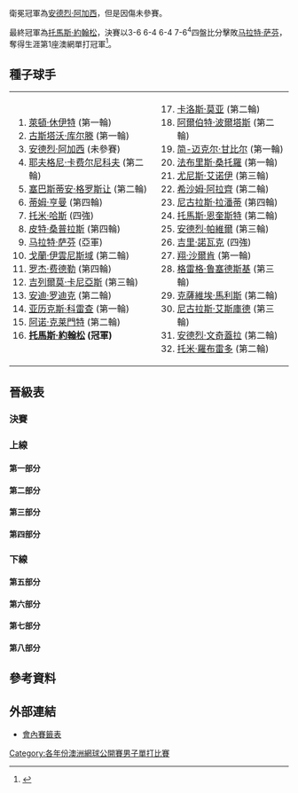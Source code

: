 {{noteTA|G1=Tennis
|1=zh-hans:圈;zh-hant:輪
|2=zh-hans:半区;zh-hant:半部;
|3=zh-hans:半决赛;zh-hk:準決賽;zh-tw:四強;
|4=zh-hans:半準决赛;zh-hk:半準決賽;zh-tw:八強;
}}

{{GrandSlamEvents|2002|澳洲網球公開賽|
 | defchamp  = {{flagicon|USA}} [[安德烈·阿加西|安德烈·阿加西]]
 | champ = {{flagicon|SWE}} [[托馬斯·約翰松|托馬斯·約翰松]]
 | runner = {{flagicon|RUS}} [[马拉特·萨芬|马拉特·萨芬]]
 | score = 3-6, 6-4, 6-4, 7-6<sup>4</sup>
}}

衛冕冠軍為[[安德烈·阿加西|安德烈·阿加西]]，但是因傷未參賽。

最終冠軍為[[托馬斯·約翰松|托馬斯·約翰松]]，決賽以3-6 6-4 6-4 7-6<sup>4</sup>四盤比分擊敗[[马拉特·萨芬|马拉特·萨芬]]，奪得生涯第1座澳網單打冠軍<ref>{{Cite web |url=http://www.nytimes.com/2002/01/28/sports/tennis-a-final-upset-is-served-up-by-johansson.html |title=TENNIS; A Final Upset Is Served Up By Johansson - The New York Times<!-- 机器人生成的标题 --> |accessdate=2010-02-22 |archive-date=2015-05-27 |archive-url=https://web.archive.org/web/20150527214703/http://www.nytimes.com/2002/01/28/sports/tennis-a-final-upset-is-served-up-by-johansson.html |dead-url=no }}</ref>。

==種子球手==
{|
|valign=top|
<ol>
<li> {{flagicon|AUS}} [[萊頓·休伊特|萊頓·休伊特]] (第一輪)</li>
<li> {{flagicon|BRA}} [[古斯塔沃·库尔滕|古斯塔沃·库尔滕]] (第一輪)</li>
<li> {{flagicon|USA}} [[安德烈·阿加西|安德烈·阿加西]] (未參賽)</li> 
<li> {{flagicon|RUS}} [[耶夫格尼·卡费尔尼科夫|耶夫格尼·卡费尔尼科夫]] (第二輪)</li>
<li> {{flagicon|FRA}} [[塞巴斯蒂安·格罗斯让|塞巴斯蒂安·格罗斯让]] (第二輪)</li>
<li> {{flagicon|GBR}} [[蒂姆·亨曼|蒂姆·亨曼]] (第四輪)</li>
<li> {{flagicon|DEU}} [[托米·哈斯|托米·哈斯]] (四強)</li>
<li> {{flagicon|USA}} [[皮特·桑普拉斯|皮特·桑普拉斯]] (第四輪)</li>
<li> {{flagicon|RUS}} [[马拉特·萨芬|马拉特·萨芬]] (亞軍)</li>
<li> {{flagicon|HRV}} [[戈蘭·伊雲尼斯域|戈蘭·伊雲尼斯域]] (第二輪)</li>
<li> {{flagicon|CHE}} [[罗杰·费德勒|罗杰·费德勒]] (第四輪)</li>
<li> {{flagicon|ARG}} [[吉列爾莫·卡尼亞斯|吉列爾莫·卡尼亞斯]] (第三輪)</li>
<li> {{flagicon|USA}} [[安迪·罗迪克|安迪·罗迪克]] (第二輪)</li>
<li> {{flagicon|ESP}} [[亚历克斯·科雷查|亚历克斯·科雷查]] (第一輪)</li>
<li> {{flagicon|FRA}} [[阿诺·克莱芒|阿诺·克莱門特]] (第二輪)</li>
<li> {{flagicon|SWE}} '''[[托馬斯·約翰松|托馬斯·約翰松]] (冠軍)'''</li>
</ol>
|valign=top|
<ol start=17>
<li> {{flagicon|ESP}} [[卡洛斯·莫亚|卡洛斯·莫亚]] (第二輪)</li>
<li> {{flagicon|ESP}} [[阿爾伯特·波爾塔斯|阿爾伯特·波爾塔斯]] (第二輪)</li>
<li> {{flagicon|USA}} [[简-迈克尔·甘比尔|简-迈克尔·甘比尔]] (第一輪)</li>
<li> {{flagicon|FRA}} [[法布里斯·桑托羅|法布里斯·桑托羅]] (第一輪)</li>
<li> {{flagicon|MAR}} [[尤尼斯·艾诺伊|尤尼斯·艾诺伊]] (第三輪)</li>
<li> {{flagicon|MAR}} [[希沙姆·阿拉齊|希沙姆·阿拉齊]] (第二輪)</li>
<li> {{flagicon|ECU}} [[尼古拉斯·拉潘蒂|尼古拉斯·拉潘蒂]] (第四輪)</li>
<li> {{flagicon|SWE}} [[托馬斯·恩奎斯特|托馬斯·恩奎斯特]] (第二輪)</li>
<li> {{flagicon|ROU}} [[安德烈·帕維爾|安德烈·帕維爾]] (第三輪)</li>
<li> {{flagicon|CZE}} [[吉里·諾瓦克|吉里·諾瓦克]] (四強)</li>
<li> {{flagicon|NLD}} [[翔·沙爾肯|翔·沙爾肯]] (第一輪)</li>
<li> {{flagicon|GBR}} [[格雷格·鲁塞德斯基|格雷格·鲁塞德斯基]] (第三輪)</li>
<li> {{flagicon|BEL}} [[克薩維埃·馬利斯|克薩維埃·馬利斯]] (第二輪)</li>
<li> {{flagicon|FRA}} [[尼古拉斯·艾斯庫德|尼古拉斯·艾斯庫德]] (第三輪)</li>
<li> {{flagicon|SWE}} [[安德烈·文奇蓋拉|安德烈·文奇蓋拉]] (第二輪)</li>
<li> {{flagicon|ESP}} [[托米·羅布雷多|托米·羅布雷多]] (第二輪)</li>
</ol>
|}

==晉級表==
{{Draw key}}
===決賽===
{{8TeamBracket-Tennis5
| RD1=八強
| RD2=四強
| RD3=決賽
| team-width=175
| RD3-team1={{flagicon|RUS}} [[马拉特·萨芬|萨芬]]
| RD3-seed1=9
| RD3-team2={{flagicon|SWE}} '''[[托馬斯·約翰松|約翰松]]'''
| RD3-seed2=16
| RD3-score1-1='''6'''
| RD3-score2-1=3
| RD3-score1-2=4
| RD3-score2-2='''6'''
| RD3-score1-3=4
| RD3-score2-3='''6'''
| RD3-score1-4=6<sup>4</sup>
| RD3-score2-4='''7<sup>7</sup>'''
| RD2-team1={{flagicon|DEU}} [[托米·哈斯|哈斯]]
| RD2-seed1=7
| RD2-team2={{flagicon|RUS}} '''[[马拉特·萨芬|萨芬]]'''
| RD2-seed2=9
| RD2-score1-1='''7<sup>7</sup>'''
| RD2-score2-1=6<sup>5</sup>
| RD2-score1-2=6<sup>4</sup>
| RD2-score2-2='''7<sup>7</sup>'''
| RD2-score1-3='''6'''
| RD2-score2-3=3
| RD2-score1-4=0
| RD2-score2-4='''6'''
| RD2-score1-5=2
| RD2-score2-5='''6'''
| RD2-team3={{flagicon|CZE}} [[吉里·諾瓦克|諾瓦克]]
| RD2-seed3=26
| RD2-team4={{flagicon|SWE}} '''[[托馬斯·約翰松|約翰松]]'''
| RD2-seed4=16
| RD2-score3-1=6<sup>5</sup>
| RD2-score4-1='''7<sup>7</sup>'''
| RD2-score3-2='''6'''
| RD2-score4-2=0
| RD2-score3-3='''6'''
| RD2-score4-3=4
| RD2-score3-4=3
| RD2-score4-4='''6'''
| RD2-score3-5=4
| RD2-score4-5='''6'''
| RD1-team1={{flagicon|CHL}} [[马塞洛·里奥斯|里奥斯]]
| RD1-seed1=
| RD1-team2={{flagicon|DEU}} '''[[托米·哈斯|哈斯]]'''
| RD1-seed2=7
| RD1-score1-1=6<sup>2</sup>
| RD1-score2-1='''7<sup>7</sup>'''
| RD1-score1-2=4
| RD1-score2-2='''6'''
| RD1-score1-3='''7<sup>7</sup>'''
| RD1-score2-3=6<sup>2</sup>
| RD1-score1-4=6<sup>5</sup>
| RD1-score2-4='''7<sup>7</sup>'''
| RD1-team3={{flagicon|ZAF}} [[韋恩·費雷拉|費雷拉]]
| RD1-seed3=
| RD1-team4={{flagicon|RUS}} '''[[马拉特·萨芬|萨芬]]'''
| RD1-seed4=9
| RD1-score3-1=2
| RD1-score4-1='''5'''
| RD1-score3-2=r
| RD1-team5={{flagicon|CZE}} '''[[吉里·諾瓦克|諾瓦克]]'''
| RD1-seed5=26
| RD1-team6={{flagicon|AUT}} [[斯特凡·庫貝克|庫貝克]]
| RD1-seed6=
| RD1-score5-1='''6'''
| RD1-score6-1=2
| RD1-score5-2='''6'''
| RD1-score6-2=3
| RD1-score5-3='''6'''
| RD1-score6-3=2
| RD1-team7={{flagicon|SWE}} [[約納斯·比約克曼|比約克曼]]
| RD1-seed7=
| RD1-team8={{flagicon|SWE}} '''[[托馬斯·約翰松|約翰松]]'''
| RD1-seed8=16
| RD1-score7-1=0
| RD1-score8-1='''6'''
| RD1-score7-2='''6'''
| RD1-score8-2=2
| RD1-score7-3=3
| RD1-score8-3='''6'''
| RD1-score7-4=4
| RD1-score8-4='''6'''
}}
===上線===
====第一部分====
{{16TeamBracket-Compact-Tennis5
| RD1=第一輪
| RD2=第二輪
| RD3=第三輪
| RD4=第四輪
| RD4-team01={{flagicon|CHI}} '''[[马塞洛·里奥斯|里奥斯]]'''
| RD4-seed01=
| RD4-team02={{flagicon|ECU}} [[尼古拉斯·拉潘蒂|拉潘蒂]]
| RD4-seed02=23
| RD4-score01-1='''7'''
| RD4-score02-1=5
| RD4-score01-2='''6'''
| RD4-score02-2=1
| RD4-score01-3='''6'''
| RD4-score02-3=4
| RD3-team01={{flagicon|ESP}} [[Alberto_Martín|A Martín]]
| RD3-seed01=
| RD3-team02={{flagicon|CHI}} '''[[马塞洛·里奥斯|里奥斯]]'''
| RD3-seed02=
| RD3-score01-1=4
| RD3-score02-1='''6'''
| RD3-score01-2=3
| RD3-score02-2='''6'''
| RD3-score01-3=6<sup>3</sup>
| RD3-score02-3='''7<sup>7</sup>'''
| RD3-team03={{flagicon|ECU}} '''[[尼古拉斯·拉潘蒂|拉潘蒂]]'''
| RD3-seed03=23
| RD3-team04={{flagicon|ARG}} [[Gastón_Gaudio|G Gaudio]]
| RD3-seed04=
| RD3-score03-1=4
| RD3-score04-1='''6'''
| RD3-score03-2=5
| RD3-score04-2='''7'''
| RD3-score03-3='''6'''
| RD3-score04-3=4
| RD3-score03-4='''6'''
| RD3-score04-4=2
| RD3-score03-5='''6'''
| RD3-score04-5=4
| RD2-team01={{flagicon|ESP}} '''[[Alberto_Martín|A Martín]]'''
| RD2-seed01=
| RD2-team02={{flagicon|SUI}} [[Michel_Kratochvil|M Kratochvil]]
| RD2-seed02=
| RD2-score01-1=3
| RD2-score02-1='''6'''
| RD2-score01-2='''6'''
| RD2-score02-2=3
| RD2-score01-3='''6'''
| RD2-score02-3=3
| RD2-score01-4='''6'''
| RD2-score02-4=3
| RD2-team03={{flagicon|CHI}} '''[[马塞洛·里奥斯|里奥斯]]'''
| RD2-seed03=
| RD2-team04={{flagicon|SVK}} [[Karol_Kučera|K Kučera]]
| RD2-seed04=
| RD2-score03-1='''7<sup>7</sup>'''
| RD2-score04-1=6<sup>5</sup>
| RD2-score03-2='''7'''
| RD2-score04-2=5
| RD2-score03-3='''6'''
| RD2-score04-3=2
| RD2-team05={{flagicon|ECU}} '''[[尼古拉斯·拉潘蒂|拉潘蒂]]'''
| RD2-seed05=23
| RD2-team06={{flagicon|ARG}} [[José_Acasuso|J Acasuso]]
| RD2-seed06=
| RD2-score05-1='''7<sup>7</sup>'''
| RD2-score06-1=6<sup>5</sup>
| RD2-score05-2='''6'''
| RD2-score06-2=2
| RD2-score05-3='''6'''
| RD2-score06-3=3
| RD2-team07={{flagicon|ARG}} '''[[Gastón_Gaudio|G Gaudio]]'''
| RD2-seed07=
| RD2-team08={{flagicon|FRA}} [[阿诺·克莱芒|克莱門特]]
| RD2-seed08=15
| RD2-score07-1='''6'''
| RD2-score08-1=4
| RD2-score07-2=4
| RD2-score08-2='''6'''
| RD2-score07-3='''6'''
| RD2-score08-3=2
| RD2-score07-4='''7<sup>7</sup>'''
| RD2-score08-4=6<sup>3</sup>
| RD1-team01={{flagicon|AUS}} [[萊頓·休伊特|休伊特]]
| RD1-seed01=1
| RD1-team02={{flagicon|ESP}} '''[[Alberto_Martín|A Martín]]'''
| RD1-seed02=
| RD1-score01-1='''6'''
| RD1-score02-1=1
| RD1-score01-2=1
| RD1-score02-2='''6'''
| RD1-score01-3=4
| RD1-score02-3='''6'''
| RD1-score01-4=6<sup>4</sup>
| RD1-score02-4='''7<sup>7</sup>'''
| RD1-team03={{flagicon|BRA}} [[Fernando_Meligeni|F Meligeni]]
| RD1-seed03=
| RD1-team04={{flagicon|CHE}} '''[[Michel_Kratochvil|M Kratochvil]]'''
| RD1-seed04=
| RD1-score03-1=4
| RD1-score04-1='''6'''
| RD1-score03-2=1
| RD1-score04-2='''6'''
| RD1-score03-3=2
| RD1-score04-3='''6'''
| RD1-team05={{flagicon|CHL}} '''[[马塞洛·里奥斯|里奥斯]]'''
| RD1-seed05=
| RD1-team06={{flagicon|AUS}} [[Jaymon_Crabb|J Crabb]]
| RD1-seed06=WC
| RD1-score05-1='''6'''
| RD1-score06-1=2
| RD1-score05-2='''6'''
| RD1-score06-2=0
| RD1-score05-3=5
| RD1-score06-3='''7'''
| RD1-score05-4='''6'''
| RD1-score06-4=4
| RD1-team07={{flagicon|SVK}} '''[[Karol_Kučera|K Kučera]]'''
| RD1-seed07=
| RD1-team08={{flagicon|NLD}} [[翔·沙爾肯|沙爾肯]]
| RD1-seed08=27
| RD1-score07-1='''6'''
| RD1-score08-1=1
| RD1-score07-2='''6'''
| RD1-score08-2=4
| RD1-score07-3=1
| RD1-score08-3='''6'''
| RD1-score07-4='''6'''
| RD1-score08-4=1
| RD1-team09={{flagicon|ECU}} '''[[尼古拉斯·拉潘蒂|拉潘蒂]]'''
| RD1-seed09=23
| RD1-team10={{flagicon|DEU}} [[Axel_Pretzsch|A Pretzsch]]
| RD1-seed10=
| RD1-score09-1='''7'''
| RD1-score10-1=5
| RD1-score09-2=4
| RD1-score10-2='''6'''
| RD1-score09-3='''6'''
| RD1-score10-3=0
| RD1-score09-4='''6'''
| RD1-score10-4=0
| RD1-team11={{flagicon|ARG}} '''[[José_Acasuso|J Acasuso]]'''
| RD1-seed11=
| RD1-team12={{flagicon|CZE}} [[Jan_Vacek|J Vacek]]
| RD1-seed12=
| RD1-score11-1=3
| RD1-score12-1='''6'''
| RD1-score11-2=1
| RD1-score12-2='''6'''
| RD1-score11-3='''6'''
| RD1-score12-3=4
| RD1-score11-4='''7<sup>7</sup>'''
| RD1-score12-4=6<sup>5</sup>
| RD1-score11-5='''6'''
| RD1-score12-5=1
| RD1-team13={{flagicon|ARG}} '''[[Gastón_Gaudio|G Gaudio]]'''
| RD1-seed13=
| RD1-team14={{flagicon|USA}} [[Jack_Brasington|J Brasington]]
| RD1-seed14=Q
| RD1-score13-1='''6'''
| RD1-score14-1=4
| RD1-score13-2='''7<sup>7</sup>'''
| RD1-score14-2=6<sup>3</sup>
| RD1-score13-3='''7'''
| RD1-score14-3=5
| RD1-team15={{flagicon|BRA}} [[Flávio_Saretta|F Saretta]]
| RD1-seed15=
| RD1-team16={{flagicon|FRA}} '''[[阿诺·克莱芒|克莱門特]]'''
| RD1-seed16=15
| RD1-score15-1=4
| RD1-score16-1='''6'''
| RD1-score15-2=6<sup>5</sup>
| RD1-score16-2='''7<sup>7</sup>'''
| RD1-score15-3=4
| RD1-score16-3='''6'''
}}

====第二部分====
{{16TeamBracket-Compact-Tennis5
| RD1=第一輪
| RD2=第二輪
| RD3=第三輪
| RD4=第四輪
| RD4-team01={{flagicon|SUI}} [[罗杰·费德勒|费德勒]]
| RD4-seed01=11
| RD4-team02={{flagicon|GER}} '''[[托米·哈斯|哈斯]]'''
| RD4-seed02=7
| RD4-score01-1=6<sup>3</sup>
| RD4-score02-1='''7<sup>7</sup>'''
| RD4-score01-2='''6'''
| RD4-score02-2=4
| RD4-score01-3='''6'''
| RD4-score02-3=3
| RD4-score01-4=4
| RD4-score02-4='''6'''
| RD4-score01-5=6
| RD4-score02-5='''8'''
| RD3-team01={{flagicon|SUI}} '''[[罗杰·费德勒|费德勒]]'''
| RD3-seed01=11
| RD3-team02={{flagicon|GER}} [[Rainer_Schüttler|R Schüttler]]
| RD3-seed02=
| RD3-score01-1='''7<sup>8</sup>'''
| RD3-score02-1=6<sup>6</sup>
| RD3-score01-2='''7<sup>7</sup>'''
| RD3-score02-2=6<sup>5</sup>
| RD3-score01-3='''6'''
| RD3-score02-3=4
| RD3-team03={{flagicon|USA}} [[Todd_Martin|T Martin]]
| RD3-seed03=
| RD3-team04={{flagicon|GER}} '''[[托米·哈斯|哈斯]]'''
| RD3-seed04=7
| RD3-score03-1='''7<sup>10</sup>'''
| RD3-score04-1=6<sup>8</sup>
| RD3-score03-2=3
| RD3-score04-2='''6'''
| RD3-score03-3='''6'''
| RD3-score04-3=3
| RD3-score03-4=4
| RD3-score04-4='''6'''
| RD3-score03-5=1
| RD3-score04-5='''6'''
| RD2-team01={{flagicon|SUI}} '''[[罗杰·费德勒|费德勒]]'''
| RD2-seed01=11
| RD2-team02={{flagicon|HUN}} [[Attila_Sávolt|A Sávolt]]
| RD2-seed02=
| RD2-score01-1='''6'''
| RD2-score02-1=2
| RD2-score01-2='''7'''
| RD2-score02-2=5
| RD2-score01-3='''6'''
| RD2-score02-3=4
| RD2-team03={{flagicon|GER}} '''[[Rainer_Schüttler|R Schüttler]]'''
| RD2-seed03=
| RD2-team04={{flagicon|ESP}} [[卡洛斯·莫亚|莫亚]]
| RD2-seed04=17
| RD2-score03-1=3
| RD2-score04-1='''6'''
| RD2-score03-2=6<sup>4</sup>
| RD2-score04-2='''7<sup>7</sup>'''
| RD2-score03-3='''6'''
| RD2-score04-3=1
| RD2-score03-4='''7<sup>7</sup>'''
| RD2-score04-4=6<sup>5</sup>
| RD2-score03-5='''6'''
| RD2-score04-5=2
| RD2-team05={{flagicon|BEL}} [[克薩維埃·馬利斯|馬利斯]]
| RD2-seed05=29
| RD2-team06={{flagicon|USA}} '''[[Todd_Martin|T Martin]]'''
| RD2-seed06=
| RD2-score05-1=3
| RD2-score06-1='''6'''
| RD2-score05-2=2
| RD2-score06-2='''6'''
| RD2-score05-3=2
| RD2-score06-3='''6'''
| RD2-team07={{flagicon|FRA}} [[Jean-Francois_Bachelot|J-F Bachelot]]
| RD2-seed07=Q
| RD2-team08={{flagicon|GER}} '''[[托米·哈斯|哈斯]]'''
| RD2-seed08=7
| RD2-score07-1=1
| RD2-score08-1='''6'''
| RD2-score07-2=2
| RD2-score08-2='''6'''
| RD2-score07-3=3
| RD2-score08-3='''6'''
| RD1-team01={{flagicon|CHE}} '''[[罗杰·费德勒|费德勒]]'''
| RD1-seed01=11
| RD1-team02={{flagicon|USA}} [[張德培|張德培]]
| RD1-seed02=
| RD1-score01-1='''6'''
| RD1-score02-1=4
| RD1-score01-2='''6'''
| RD1-score02-2=4
| RD1-score01-3='''6'''
| RD1-score02-3=3
| RD1-team03={{flagicon|FRA}} [[Olivier_Patience|O Patience]]
| RD1-seed03=Q
| RD1-team04={{flagicon|HUN}} '''[[Attila_Sávolt|A Sávolt]]'''
| RD1-seed04=
| RD1-score03-1=3
| RD1-score04-1='''6'''
| RD1-score03-2='''6'''
| RD1-score04-2=3
| RD1-score03-3=3
| RD1-score04-3='''6'''
| RD1-score03-4='''6'''
| RD1-score04-4=3
| RD1-score03-5=4
| RD1-score04-5='''6'''
| RD1-team05={{flagicon|FRA}} [[Paul-Henri_Mathieu|P-H Mathieu]]
| RD1-seed05=WC
| RD1-team06={{flagicon|DEU}} '''[[Rainer_Schüttler|R Schüttler]]'''
| RD1-seed06=
| RD1-score05-1='''6'''
| RD1-score06-1=2
| RD1-score05-2=1
| RD1-score06-2='''6'''
| RD1-score05-3='''6'''
| RD1-score06-3=4
| RD1-score05-4=1
| RD1-score06-4='''6'''
| RD1-score05-5=4
| RD1-score06-5='''6'''
| RD1-team07={{flagicon|ARG}} [[Agustín_Calleri|A Calleri]]
| RD1-seed07=
| RD1-team08={{flagicon|ESP}} '''[[卡洛斯·莫亚|莫亚]]'''
| RD1-seed08=17
| RD1-score07-1='''6'''
| RD1-score08-1=2
| RD1-score07-2='''7<sup>7</sup>'''
| RD1-score08-2=6<sup>3</sup>
| RD1-score07-3=4
| RD1-score08-3='''6'''
| RD1-score07-4=6<sup>4</sup>
| RD1-score08-4='''7<sup>7</sup>'''
| RD1-score07-5='''1'''
| RD1-score08-5=0
| RD1-score07-6=r
| RD1-team09={{flagicon|BEL}} '''[[克薩維埃·馬利斯|馬利斯]]'''
| RD1-seed09=29
| RD1-team10={{flagicon|GER}} [[Tomas_Behrend|T Behrend]]
| RD1-seed10=Q
| RD1-score09-1='''6'''
| RD1-score10-1=4
| RD1-score09-2='''6'''
| RD1-score10-2=4
| RD1-score09-3='''7'''
| RD1-score10-3=5
| RD1-team11={{flagicon|BRA}} [[André_Sá|A Sá]]
| RD1-seed11=
| RD1-team12={{flagicon|USA}} '''[[Todd_Martin|T Martin]]'''
| RD1-seed12=
| RD1-score11-1=4
| RD1-score12-1='''6'''
| RD1-score11-2=3
| RD1-score12-2='''6'''
| RD1-score11-3=5
| RD1-score12-3='''7'''
| RD1-team13={{flagicon|ITA}} [[Stefano_Galvani|S Galvani]]
| RD1-seed13=Q
| RD1-team14={{flagicon|FRA}} '''[[Jean-Francois_Bachelot|J-F Bachelot]]'''
| RD1-seed14=Q
| RD1-score13-1=2
| RD1-score14-1='''6'''
| RD1-score13-2=5
| RD1-score14-2='''7'''
| RD1-score13-3=5
| RD1-score14-3='''7'''
| RD1-team15={{flagicon|RUS}} [[Andrei_Stoliarov|A Stoliarov]]
| RD1-seed15=
| RD1-team16={{flagicon|DEU}} '''[[托米·哈斯|哈斯]]'''
| RD1-seed16=7
| RD1-score15-1=1
| RD1-score16-1='''6'''
| RD1-score15-2=3
| RD1-score16-2='''6'''
| RD1-score15-3=1
| RD1-score16-3='''6'''
}}

====第三部分====
{{16TeamBracket-Compact-Tennis5
| RD1=第一輪
| RD2=第二輪
| RD3=第三輪
| RD4=第四輪
| RD4-team01={{flagicon|ESP}} [[Albert_Costa|A Costa]]
| RD4-seed01=
| RD4-team02={{flagicon|RSA}} '''[[韋恩·費雷拉|費雷拉]]'''
| RD4-seed02=
| RD4-score01-1='''6'''
| RD4-score02-1=4
| RD4-score01-2=4
| RD4-score02-2='''6'''
| RD4-score01-3=4
| RD4-score02-3='''6'''
| RD4-score01-4='''7<sup>7</sup>'''
| RD4-score02-4=6<sup>4</sup>
| RD4-score01-5=7
| RD4-score02-5='''9'''
| RD3-team01={{flagicon|ESP}} '''[[Albert_Costa|A Costa]]'''
| RD3-seed01=
| RD3-team02={{flagicon|ROU}} [[安德烈·帕維爾|帕維爾]]
| RD3-seed02=25
| RD3-score01-1='''7<sup>7</sup>'''
| RD3-score02-1=6<sup>4</sup>
| RD3-score01-2='''6'''
| RD3-score02-2=4
| RD3-score01-3='''6'''
| RD3-score02-3=4
| RD3-team03={{flagicon|RSA}} '''[[韋恩·費雷拉|費雷拉]]'''
| RD3-seed03=
| RD3-team04={{flagicon|CRO}} [[Ivan_Ljubičić|I Ljubičić]]
| RD3-seed04=
| RD3-score03-1=4
| RD3-score04-1='''6'''
| RD3-score03-2=4
| RD3-score04-2='''6'''
| RD3-score03-3='''7<sup>7</sup>'''
| RD3-score04-3=6<sup>3</sup>
| RD3-score03-4='''6'''
| RD3-score04-4=3
| RD3-score03-5='''7'''
| RD3-score04-5=5
| RD2-team01={{flagicon|ZIM}} [[Byron_Black|B Black]]
| RD2-seed01=Q
| RD2-team02={{flagicon|ESP}} '''[[Albert_Costa|A Costa]]'''
| RD2-seed02=
| RD2-score01-1=1
| RD2-score02-1='''6'''
| RD2-score01-2=4
| RD2-score02-2='''6'''
| RD2-score01-3=4
| RD2-score02-3='''6'''
| RD2-team03={{flagicon|BRA}} [[Alexandre_Simoni|A Simoni]]
| RD2-seed03=
| RD2-team04={{flagicon|ROU}} '''[[安德烈·帕維爾|帕維爾]]'''
| RD2-seed04=25
| RD2-score03-1=1
| RD2-score04-1='''6'''
| RD2-score03-2=0
| RD2-score04-2='''4'''
| RD2-score03-3=r
| RD2-team05={{flagicon|RSA}} '''[[韋恩·費雷拉|費雷拉]]'''
| RD2-seed05=
| RD2-team06={{flagicon|ARG}} [[David_Nalbandian|D Nalbandian]]
| RD2-seed06=
| RD2-score05-1=6<sup>5</sup>
| RD2-score06-1='''7<sup>7</sup>'''
| RD2-score05-2='''7<sup>7</sup>'''
| RD2-score06-2=6<sup>2</sup>
| RD2-score05-3='''7'''
| RD2-score06-3=5
| RD2-score05-4='''6'''
| RD2-score06-4=3
| RD2-team07={{flagicon|CRO}} '''[[Ivan_Ljubičić|I Ljubičić]]'''
| RD2-seed07=
| RD2-team08={{flagicon|USA}} [[安迪·罗迪克|罗迪克]]
| RD2-seed08=13
| RD2-score07-1='''7<sup>13</sup>'''
| RD2-score08-1=6<sup>11</sup>
| RD2-score07-2='''3'''
| RD2-score08-2=2
| RD2-score08-3=r
| RD1-team01={{flagicon|GEO|1990}} [[Irakli_Labadze|I Labadze]]
| RD1-seed01=LL
| RD1-team02={{flagicon|ZWE}} '''[[Byron_Black|B Black]]'''
| RD1-seed02=Q
| RD1-score01-1='''6'''
| RD1-score02-1=4
| RD1-score01-2='''6'''
| RD1-score02-2=4
| RD1-score01-3=3
| RD1-score02-3='''6'''
| RD1-score01-4=3
| RD1-score02-4='''6'''
| RD1-score01-5=5
| RD1-score02-5='''7'''
| RD1-team03={{flagicon|ESP}} [[Félix_Mantilla_Botella|F Mantilla]]
| RD1-seed03=
| RD1-team04={{flagicon|ESP}} '''[[Albert_Costa|A Costa]]'''
| RD1-seed04=
| RD1-score03-1='''6'''
| RD1-score04-1=2
| RD1-score03-2=2
| RD1-score04-2='''6'''
| RD1-score03-3=3
| RD1-score04-3='''6'''
| RD1-score03-4=4
| RD1-score04-4='''6'''
| RD1-team05={{flagicon|CZE}} [[Ota_Fukárek|O Fukárek]]
| RD1-seed05=
| RD1-team06={{flagicon|BRA}} '''[[Alexandre_Simoni|A Simoni]]'''
| RD1-seed06=
| RD1-score05-1='''6'''
| RD1-score06-1=4
| RD1-score05-2=5
| RD1-score06-2='''7'''
| RD1-score05-3=2
| RD1-score06-3='''6'''
| RD1-score05-4='''7<sup>7</sup>'''
| RD1-score06-4=6<sup>3</sup>
| RD1-score05-5=5
| RD1-score06-5='''7'''
| RD1-team07={{flagicon|ARG}} [[Franco_Squillari|F Squillari]]
| RD1-seed07=
| RD1-team08={{flagicon|ROU}} '''[[安德烈·帕維爾|帕維爾]]'''
| RD1-seed08=25
| RD1-score07-1=4
| RD1-score08-1='''6'''
| RD1-score07-2=3
| RD1-score08-2='''6'''
| RD1-score07-3='''6'''
| RD1-score08-3=3
| RD1-score07-4=2
| RD1-score08-4='''6'''
| RD1-team09={{flagicon|USA}} [[简-迈克尔·甘比尔|甘比尔]]
| RD1-seed09=19
| RD1-team10={{flagicon|ZAF}} '''[[韋恩·費雷拉|費雷拉]]'''
| RD1-seed10=
| RD1-score09-1=2
| RD1-score10-1='''6'''
| RD1-score09-2=4
| RD1-score10-2='''6'''
| RD1-score09-3=6<sup>6</sup>
| RD1-score10-3='''7<sup>8</sup>'''
| RD1-team11={{flagicon|ARG}} '''[[David_Nalbandian|D Nalbandian]]'''
| RD1-seed11=
| RD1-team12={{flagicon|CZE}} [[Daniel_Vacek|D Vacek]]
| RD1-seed12=
| RD1-score11-1='''7<sup>7</sup>'''
| RD1-score12-1=5<sup>0</sup>
| RD1-score11-2=3
| RD1-score12-2='''6'''
| RD1-score11-3='''6'''
| RD1-score12-3=3
| RD1-score11-4='''6'''
| RD1-score12-4=3
| RD1-team13={{flagicon|HRV}} '''[[Ivan_Ljubičić|I Ljubičić]]'''
| RD1-seed13=
| RD1-team14={{flagicon|CZE}} [[Bohdan_Ulihrach|B Ulihrach]]
| RD1-seed14=
| RD1-score13-1=6<sup>4</sup>
| RD1-score14-1='''7<sup>7</sup>'''
| RD1-score13-2=1
| RD1-score14-2='''6'''
| RD1-score13-3='''6'''
| RD1-score14-3=4
| RD1-score13-4='''7<sup>9</sup>'''
| RD1-score14-4=6<sup>7</sup>
| RD1-score13-5='''9'''
| RD1-score14-5=7
| RD1-team15={{flagicon|ARG}} [[Mariano_Zabaleta|M Zabaleta]]
| RD1-seed15=
| RD1-team16={{flagicon|USA}} '''[[安迪·罗迪克|罗迪克]]'''
| RD1-seed16=13
| RD1-score15-1=3
| RD1-score16-1='''6'''
| RD1-score15-2='''7'''
| RD1-score16-2=5
| RD1-score15-3=3
| RD1-score16-3='''6'''
| RD1-score15-4=3
| RD1-score16-4='''6'''
}}

====第四部分====
{{16TeamBracket-Compact-Tennis5
| RD1=第一輪
| RD2=第二輪
| RD3=第三輪
| RD4=第四輪
| RD4-team01={{flagicon|RUS}} '''[[马拉特·萨芬|萨芬]]'''
| RD4-seed01=9
| RD4-team02={{flagicon|USA}} [[皮特·桑普拉斯|桑普拉斯]]
| RD4-seed02=8
| RD4-score01-1='''6'''
| RD4-score02-1=2
| RD4-score01-2='''6'''
| RD4-score02-2=4
| RD4-score01-3=6<sup>5</sup>
| RD4-score02-3='''7<sup>7</sup>'''
| RD4-score01-4='''7<sup>10</sup>'''
| RD4-score02-4=6<sup>8</sup>
| RD3-team01={{flagicon|RUS}} '''[[马拉特·萨芬|萨芬]]'''
| RD3-seed01=9
| RD3-team02={{flagicon|RUS}} [[Mikhail_Youzhny|M Youzhny]]
| RD3-seed02=
| RD3-score01-1='''6'''
| RD3-score02-1=4
| RD3-score01-2='''6'''
| RD3-score02-2=4
| RD3-score01-3='''6'''
| RD3-score02-3=4
| RD3-team03={{flagicon|FRA}} [[尼古拉斯·艾斯庫德|艾斯庫德]]
| RD3-seed03=30
| RD3-team04={{flagicon|USA}} '''[[皮特·桑普拉斯|桑普拉斯]]'''
| RD3-seed04=8
| RD3-score03-1=6<sup>5</sup>
| RD3-score04-1='''7<sup>7</sup>'''
| RD3-score03-2='''7'''
| RD3-score04-2=5
| RD3-score03-3=4
| RD3-score04-3='''6'''
| RD3-score03-4='''7<sup>8</sup>'''
| RD3-score04-4=6<sup>6</sup>
| RD3-score03-5=3
| RD3-score04-5='''6'''
| RD2-team01={{flagicon|RUS}} '''[[马拉特·萨芬|萨芬]]'''
| RD2-seed01=9
| RD2-team02={{flagicon|BEL}} [[Christophe_Rochus|C Rochus]]
| RD2-seed02=
| RD2-score01-1='''6'''
| RD2-score02-1=2
| RD2-score01-2='''7<sup>8</sup>'''
| RD2-score02-2=6<sup>6</sup>
| RD2-score01-3='''6'''
| RD2-score02-3=1
| RD2-team03={{flagicon|RUS}} '''[[Mikhail_Youzhny|M Youzhny]]'''
| RD2-seed03=
| RD2-team04={{flagicon|USA}} [[Mardy_Fish|M Fish]]
| RD2-seed04=Q
| RD2-score03-1='''6'''
| RD2-score04-1=4
| RD2-score03-2='''6'''
| RD2-score04-2=3
| RD2-score03-3='''6'''
| RD2-score04-3=2
| RD2-team05={{flagicon|FRA}} '''[[尼古拉斯·艾斯庫德|艾斯庫德]]'''
| RD2-seed05=30
| RD2-team06={{flagicon|ESP}} [[Álex_Calatrava|Á Calatrava]]
| RD2-seed06=
| RD2-score05-1=2
| RD2-score06-1='''6'''
| RD2-score05-2=2
| RD2-score06-2='''6'''
| RD2-score05-3='''6'''
| RD2-score06-3=4
| RD2-score05-4='''7'''
| RD2-score06-4=5
| RD2-score05-5='''6'''
| RD2-score06-5=4
| RD2-team07={{flagicon|ARG}} [[Juan_Ignacio_Chela|JI Chela]]
| RD2-seed07=
| RD2-team08={{flagicon|USA}} '''[[皮特·桑普拉斯|桑普拉斯]]'''
| RD2-seed08=8
| RD2-score07-1=3
| RD2-score08-1='''6'''
| RD2-score07-2=5
| RD2-score08-2='''7'''
| RD2-score07-3='''6'''
| RD2-score08-3=3
| RD2-score07-4=4
| RD2-score08-4='''6'''
| RD1-team01={{flagicon|RUS}} '''[[马拉特·萨芬|萨芬]]'''
| RD1-seed01=9
| RD1-team02={{flagicon|FRA}} [[Antony_Dupuis|A Dupuis]]
| RD1-seed02=
| RD1-score01-1='''7'''
| RD1-score02-1=5
| RD1-score01-2='''6'''
| RD1-score02-2=4
| RD1-score01-3='''6'''
| RD1-score02-3=2
| RD1-team03={{flagicon|NLD}} [[Raemon_Sluiter|R Sluiter]]
| RD1-seed03=Q
| RD1-team04={{flagicon|BEL}} '''[[Christophe_Rochus|C Rochus]]'''
| RD1-seed04=
| RD1-score03-1='''6'''
| RD1-score04-1=4
| RD1-score03-2=3
| RD1-score04-2='''6'''
| RD1-score03-3=4
| RD1-score04-3='''6'''
| RD1-score03-4=2
| RD1-score04-4='''6'''
| RD1-team05={{flagicon|RUS}} '''[[Mikhail_Youzhny|M Youzhny]]'''
| RD1-seed05=
| RD1-team06={{flagicon|FRA}} [[Michaël_Llodra|M Llodra]]
| RD1-seed06=
| RD1-score05-1=6<sup>2</sup>
| RD1-score06-1='''7<sup>7</sup>'''
| RD1-score05-2='''6'''
| RD1-score06-2=2
| RD1-score05-3='''6'''
| RD1-score06-3=2
| RD1-score05-4='''6'''
| RD1-score06-4=3
| RD1-team07={{flagicon|USA}} '''[[Mardy_Fish|M Fish]]'''
| RD1-seed07=Q
| RD1-team08={{flagicon|FRA}} [[法布里斯·桑托羅|桑托羅]]
| RD1-seed08=20
| RD1-score07-1='''6'''
| RD1-score08-1=2
| RD1-score07-2=1
| RD1-score08-2='''6'''
| RD1-score07-3='''6'''
| RD1-score08-3=4
| RD1-score07-4='''6'''
| RD1-score08-4=1
| RD1-team09={{flagicon|FRA}} '''[[尼古拉斯·艾斯庫德|艾斯庫德]]'''
| RD1-seed09=30
| RD1-team10={{flagicon|AUS}} [[Todd_Reid|T Reid]]
| RD1-seed10=WC
| RD1-score09-1=1
| RD1-score10-1='''6'''
| RD1-score09-2='''6'''
| RD1-score10-2=1
| RD1-score09-3='''6'''
| RD1-score10-3=4
| RD1-score09-4='''6'''
| RD1-score10-4=4
| RD1-team11={{flagicon|BEL}} [[Olivier_Rochus|O Rochus]]
| RD1-seed11=Q
| RD1-team12={{flagicon|ESP}} '''[[Álex_Calatrava|Á Calatrava]]'''
| RD1-seed12=
| RD1-score11-1=3
| RD1-score12-1='''6'''
| RD1-score11-2='''6'''
| RD1-score12-2=3
| RD1-score11-3=3
| RD1-score12-3='''6'''
| RD1-score11-4='''6'''
| RD1-score12-4=3
| RD1-score11-5=3
| RD1-score12-5='''6'''
| RD1-team13={{flagicon|ARG}} '''[[Juan_Ignacio_Chela|JI Chela]]'''
| RD1-seed13=
| RD1-team14={{flagicon|ISR}} [[Noam_Okun|N Okun]]
| RD1-seed14=Q
| RD1-score13-1='''6'''
| RD1-score14-1=2
| RD1-score13-2=6<sup>5</sup>
| RD1-score14-2='''7<sup>7</sup>'''
| RD1-score13-3='''6'''
| RD1-score14-3=3
| RD1-score13-4='''6'''
| RD1-score14-4=1
| RD1-team15={{flagicon|FIN}} [[Jarkko_Nieminen|J Nieminen]]
| RD1-seed15=
| RD1-team16={{flagicon|USA}} '''[[皮特·桑普拉斯|桑普拉斯]]'''
| RD1-seed16=8
| RD1-score15-1=3
| RD1-score16-1='''6'''
| RD1-score15-2=3
| RD1-score16-2='''6'''
| RD1-score15-3=4
| RD1-score16-3='''6'''
}}

===下線===
====第五部分====
{{16TeamBracket-Compact-Tennis5
| RD1=第一輪
| RD2=第二輪
| RD3=第三輪
| RD4=第四輪
| RD4-team01={{flagicon|CZE}} '''[[吉里·諾瓦克|諾瓦克]]'''
| RD4-seed01=26
| RD4-team02={{flagicon|SVK}} [[Dominik_Hrbatý|D Hrbatý]]
| RD4-seed02=
| RD4-score01-1='''6'''
| RD4-score02-1=4
| RD4-score01-2='''6'''
| RD4-score02-2=2
| RD4-score01-3=5
| RD4-score02-3='''7'''
| RD4-score01-4='''6'''
| RD4-score02-4=2
| RD3-team01={{flagicon|ESP}} [[Francisco_Clavet|F Clavet]]
| RD3-seed01=
| RD3-team02={{flagicon|CZE}} '''[[吉里·諾瓦克|諾瓦克]]'''
| RD3-seed02=26
| RD3-score01-1=3
| RD3-score02-1='''6'''
| RD3-score01-2=4
| RD3-score02-2='''6'''
| RD3-score01-3=1
| RD3-score02-3='''6'''
| RD3-team03={{flagicon|SVK}} '''[[Dominik_Hrbatý|D Hrbatý]]'''
| RD3-seed03=
| RD3-team04={{flagicon|FRA}} [[Jérôme_Golmard|J Golmard]]
| RD3-seed04=
| RD3-score03-1='''6'''
| RD3-score04-1=3
| RD3-score03-2='''6'''
| RD3-score04-2=1
| RD3-score03-3=6<sup>6</sup>
| RD3-score04-3='''7<sup>8</sup>'''
| RD3-score03-4='''7'''
| RD3-score04-4=5
| RD2-team01={{flagicon|FRA}} [[塞巴斯蒂安·格罗斯让|格罗斯让]]
| RD2-seed01=5
| RD2-team02={{flagicon|ESP}} '''[[Francisco_Clavet|F Clavet]]'''
| RD2-seed02=
| RD2-score01-1=4
| RD2-score02-1='''6'''
| RD2-score01-2='''6'''
| RD2-score02-2=3
| RD2-score01-3=0
| RD2-score02-3='''6'''
| RD2-score01-4='''7'''
| RD2-score02-4=5
| RD2-score01-5=4
| RD2-score02-5='''6'''
| RD2-team03={{flagicon|ITA}} [[Andrea_Gaudenzi|A Gaudenzi]]
| RD2-seed03=
| RD2-team04={{flagicon|CZE}} '''[[吉里·諾瓦克|諾瓦克]]'''
| RD2-seed04=26
| RD2-score03-1='''6'''
| RD2-score04-1=2
| RD2-score03-2='''7'''
| RD2-score04-2=5
| RD2-score03-3=2
| RD2-score04-3='''6'''
| RD2-score03-4=3
| RD2-score04-4='''6'''
| RD2-score03-5=3
| RD2-score04-5='''6'''
| RD2-team05={{flagicon|ESP}} [[阿爾伯特·波爾塔斯|波爾塔斯]]
| RD2-seed05=18
| RD2-team06={{flagicon|SVK}} '''[[Dominik_Hrbatý|D Hrbatý]]'''
| RD2-seed06=
| RD2-score05-1=1
| RD2-score06-1='''6'''
| RD2-score05-2=3
| RD2-score06-2='''6'''
| RD2-score05-3=0
| RD2-score06-3='''6'''
| RD2-team07={{flagicon|FRA}} '''[[Jérôme_Golmard|J Golmard]]'''
| RD2-seed07=
| RD2-team08={{flagicon|CRO}} [[戈蘭·伊雲尼斯域|伊雲尼斯域]]
| RD2-seed08=10
| RD2-score07-1='''6'''
| RD2-score08-1=3
| RD2-score07-2='''7<sup>7</sup>'''
| RD2-score08-2=6<sup>2</sup>
| RD2-score07-3=5
| RD2-score08-3='''7'''
| RD2-score07-4='''6'''
| RD2-score08-4=4
| RD1-team01={{flagicon|FRA}} '''[[塞巴斯蒂安·格罗斯让|格罗斯让]]'''
| RD1-seed01=5
| RD1-team02={{flagicon|ESP}} [[Juan_Balcells|J Balcells]]
| RD1-seed02=
| RD1-score01-1='''6'''
| RD1-score02-1=2
| RD1-score01-2=2
| RD1-score02-2='''6'''
| RD1-score01-3='''7<sup>7</sup>'''
| RD1-score02-3=6<sup>5</sup>
| RD1-score01-4='''7<sup>7</sup>'''
| RD1-score02-4=6<sup>2</sup>
| RD1-team03={{flagicon|GBR}} [[Martin_Lee|M Lee]]
| RD1-seed03=
| RD1-team04={{flagicon|ESP}} '''[[Francisco_Clavet|F Clavet]]'''
| RD1-seed04=
| RD1-score03-1=6<sup>2</sup>
| RD1-score04-1='''7<sup>7</sup>'''
| RD1-score03-2=1
| RD1-score04-2='''6'''
| RD1-score03-3=0
| RD1-score04-3='''6'''
| RD1-team05={{flagicon|ITA}} '''[[Andrea_Gaudenzi|A Gaudenzi]]'''
| RD1-seed05=
| RD1-team06={{flagicon|AUS}} [[Richard_Fromberg|R Fromberg]]
| RD1-seed06=WC
| RD1-score05-1=1
| RD1-score06-1='''6'''
| RD1-score05-2='''6'''
| RD1-score06-2=0
| RD1-score05-3='''7'''
| RD1-score06-3=5
| RD1-score05-4='''6'''
| RD1-score06-4=3
| RD1-team07={{flagicon|DEU}} [[Nicolas_Kiefer|N Kiefer]]
| RD1-seed07=
| RD1-team08={{flagicon|CZE}} '''[[吉里·諾瓦克|諾瓦克]]'''
| RD1-seed08=26
| RD1-score07-1=1
| RD1-score08-1='''6'''
| RD1-score07-2=0
| RD1-score08-2='''6'''
| RD1-score07-3=4
| RD1-score08-3='''6'''
| RD1-team09={{flagicon|ESP}} '''[[阿爾伯特·波爾塔斯|波爾塔斯]]'''
| RD1-seed09=18
| RD1-team10={{flagicon|AUS}} [[Andrew_Ilie|A Ilie]]
| RD1-seed10=
| RD1-score09-1=6<sup>3</sup>
| RD1-score10-1='''7<sup>7</sup>'''
| RD1-score09-2='''7<sup>8</sup>'''
| RD1-score10-2=6<sup>6</sup>
| RD1-score09-3='''6'''
| RD1-score10-3=2
| RD1-score09-4='''6'''
| RD1-score10-4=0
| RD1-team11={{flagicon|DEU}} [[Lars_Burgsmüller|L Burgsmüller]]
| RD1-seed11=
| RD1-team12={{flagicon|SVK}} '''[[Dominik_Hrbatý|D Hrbatý]]'''
| RD1-seed12=
| RD1-score11-1='''6'''
| RD1-score12-1=3
| RD1-score11-2='''6'''
| RD1-score12-2=2
| RD1-score11-3=3
| RD1-score12-3='''6'''
| RD1-score11-4=3
| RD1-score12-4='''6'''
| RD1-score11-5=5
| RD1-score12-5='''7'''
| RD1-team13={{flagicon|FRA}} '''[[Jérôme_Golmard|J Golmard]]'''
| RD1-seed13=
| RD1-team14={{flagicon|AUS}} [[Wayne_Arthurs_(tennis)|W Arthurs]]
| RD1-seed14=
| RD1-score13-1='''7<sup>7</sup>'''
| RD1-score14-1=6<sup>4</sup>
| RD1-score13-2='''7'''
| RD1-score14-2=5
| RD1-score13-3='''7<sup>7</sup>'''
| RD1-score14-3=6<sup>5</sup>
| RD1-team15={{flagicon|CZE}} [[Martin_Damm|M Damm]]
| RD1-seed15=
| RD1-team16={{flagicon|HRV}} '''[[戈蘭·伊雲尼斯域|伊雲尼斯域]]'''
| RD1-seed16=10
| RD1-score15-1='''6'''
| RD1-score16-1=4
| RD1-score15-2=5
| RD1-score16-2='''7'''
| RD1-score15-3=6<sup>4</sup>
| RD1-score16-3='''7<sup>7</sup>'''
| RD1-score15-4=4
| RD1-score16-4='''6'''
}}

====第六部分====
{{16TeamBracket-Compact-Tennis5
| RD1=第一輪
| RD2=第二輪
| RD3=第三輪
| RD4=第四輪
| RD4-team01={{flagicon|AUT}} '''[[斯特凡·庫貝克|庫貝克]]'''
| RD4-seed01=
| RD4-team02={{flagicon|CHI}} [[Fernando_González|F González]]
| RD4-seed02=Q
| RD4-score01-1='''7'''
| RD4-score02-1=5
| RD4-score01-2='''6'''
| RD4-score02-2=1
| RD4-score01-3=6<sup>3</sup>
| RD4-score02-3='''7<sup>7</sup>'''
| RD4-score01-4='''6'''
| RD4-score02-4=2
| RD3-team01={{flagicon|AUT}} '''[[斯特凡·庫貝克|庫貝克]]'''
| RD3-seed01=
| RD3-team02={{flagicon|DEN}} [[Kristian_Pless|K Pless]]
| RD3-seed02=
| RD3-score01-1='''7<sup>7</sup>'''
| RD3-score02-1=6<sup>4</sup>
| RD3-score01-2='''7'''
| RD3-score02-2=5
| RD3-score01-3='''6'''
| RD3-score02-3=3
| RD3-team03={{flagicon|CHI}} '''[[Fernando_González|F González]]'''
| RD3-seed03=Q
| RD3-team04={{flagicon|USA}} [[Alex_Kim|A Kim]]
| RD3-seed04=Q
| RD3-score03-1='''6'''
| RD3-score04-1=2
| RD3-score03-2='''6'''
| RD3-score04-2=2
| RD3-score03-3='''6'''
| RD3-score04-3=3
| RD2-team01={{flagicon|USA}} [[James_Blake|J Blake]]
| RD2-seed01=
| RD2-team02={{flagicon|AUT}} '''[[斯特凡·庫貝克|庫貝克]]'''
| RD2-seed02=
| RD2-score01-1='''6'''
| RD2-score02-1=4
| RD2-score01-2='''6'''
| RD2-score02-2=2
| RD2-score01-3=4
| RD2-score02-3='''6'''
| RD2-score01-4=1
| RD2-score02-4='''6'''
| RD2-score01-5=2
| RD2-score02-5='''6'''
| RD2-team03={{flagicon|DEN}} '''[[Kristian_Pless|K Pless]]'''
| RD2-seed03=
| RD2-team04={{flagicon|MAR}} [[希沙姆·阿拉齊|阿拉齊]]
| RD2-seed04=22
| RD2-score03-1='''6'''
| RD2-score04-1=3
| RD2-score03-2='''6'''
| RD2-score04-2=4
| RD2-score03-3='''6'''
| RD2-score04-3=1
| RD2-team05={{flagicon|ESP}} [[托米·羅布雷多|羅布雷多]]
| RD2-seed05=32
| RD2-team06={{flagicon|CHI}} '''[[Fernando_González|F González]]'''
| RD2-seed06=Q
| RD2-score05-1=2
| RD2-score06-1='''6'''
| RD2-score05-2=4
| RD2-score06-2='''6'''
| RD2-score05-3=4
| RD2-score06-3='''6'''
| RD2-team07={{flagicon|USA}} '''[[Alex_Kim|A Kim]]'''
| RD2-seed07=Q
| RD2-team08={{flagicon|RUS}} [[耶夫格尼·卡费尔尼科夫|卡费尔尼科夫]]
| RD2-seed08=4
| RD2-score07-1='''6'''
| RD2-score08-1=3
| RD2-score07-2='''7'''
| RD2-score08-2=5
| RD2-score07-3='''6'''
| RD2-score08-3=3
| RD1-team01={{flagicon|ESP}} [[亚历克斯·科雷查|科雷查]]
| RD1-seed01=14
| RD1-team02={{flagicon|USA}} '''[[James_Blake|J Blake]]'''
| RD1-seed02=
| RD1-score01-1='''7'''
| RD1-score02-1=5
| RD1-score01-2=6<sup>6</sup>
| RD1-score02-2='''7<sup>8</sup>'''
| RD1-score01-3=3
| RD1-score02-3='''6'''
| RD1-score01-4=2
| RD1-score02-4='''6'''
| RD1-team03={{flagicon|FRA}} [[Cyril_Saulnier|C Saulnier]]
| RD1-seed03=Q
| RD1-team04={{flagicon|AUT}} '''[[斯特凡·庫貝克|庫貝克]]'''
| RD1-seed04=
| RD1-score03-1='''6'''
| RD1-score04-1=0
| RD1-score03-2='''6'''
| RD1-score04-2=1
| RD1-score03-3=6<sup>6</sup>
| RD1-score04-3='''7<sup>8</sup>'''
| RD1-score03-4=4
| RD1-score04-4='''6'''
| RD1-score03-5=6
| RD1-score04-5='''8'''
| RD1-team05={{flagicon|BLR}} [[Max_Mirnyi|M Mirnyi]]
| RD1-seed05=
| RD1-team06={{flagicon|DNK}} '''[[Kristian_Pless|K Pless]]'''
| RD1-seed06=
| RD1-score05-1='''6'''
| RD1-score06-1=3
| RD1-score05-2=3
| RD1-score06-2='''6'''
| RD1-score05-3=4
| RD1-score06-3='''6'''
| RD1-score05-4=3
| RD1-score06-4='''6'''
| RD1-team07={{flagicon|CHE}} [[Ivo_Heuberger|I Heuberger]]
| RD1-seed07=
| RD1-team08={{flagicon|MAR}} '''[[希沙姆·阿拉齊|阿拉齊]]'''
| RD1-seed08=22
| RD1-score07-1=4
| RD1-score08-1='''6'''
| RD1-score07-2=2
| RD1-score08-2='''6'''
| RD1-score07-3='''6'''
| RD1-score08-3=4
| RD1-score07-4=6<sup>1</sup>
| RD1-score08-4='''7<sup>7</sup>'''
| RD1-team09={{flagicon|ESP}} '''[[托米·羅布雷多|羅布雷多]]'''
| RD1-seed09=32
| RD1-team10={{flagicon|USA}} [[Michael_Russell_(tennis)|M Russell]]
| RD1-seed10=
| RD1-score09-1=6<sup>5</sup>
| RD1-score10-1='''7<sup>7</sup>'''
| RD1-score09-2='''6'''
| RD1-score10-2=3
| RD1-score09-3='''6'''
| RD1-score10-3=3
| RD1-score09-4='''6'''
| RD1-score10-4=4
| RD1-team11={{flagicon|ARM}} [[Sargis_Sargsian|S Sargsian]]
| RD1-seed11=
| RD1-team12={{flagicon|CHL}} '''[[Fernando_González|F González]]'''
| RD1-seed12=Q
| RD1-score11-1=1
| RD1-score12-1='''6'''
| RD1-score11-2=3
| RD1-score12-2='''6'''
| RD1-score11-3=6<sup>5</sup>
| RD1-score12-3='''7<sup>7</sup>'''
| RD1-team13={{flagicon|USA}} '''[[Alex_Kim|A Kim]]'''
| RD1-seed13=Q
| RD1-team14={{flagicon|ITA}} [[Davide_Sanguinetti|D Sanguinetti]]
| RD1-seed14=
| RD1-score13-1=3
| RD1-score14-1='''6'''
| RD1-score13-2='''6'''
| RD1-score14-2=2
| RD1-score13-3='''6'''
| RD1-score14-3=3
| RD1-score13-4='''6'''
| RD1-score14-4=4
| RD1-team15={{flagicon|DEU}} [[Michael_Kohlmann|M Kohlmann]]
| RD1-seed15=Q
| RD1-team16={{flagicon|RUS}} '''[[耶夫格尼·卡费尔尼科夫|卡费尔尼科夫]]'''
| RD1-seed16=4
| RD1-score15-1=3
| RD1-score16-1='''6'''
| RD1-score15-2=3
| RD1-score16-2='''6'''
| RD1-score15-3=2
| RD1-score16-3='''6'''
}}

====第七部分====
{{16TeamBracket-Compact-Tennis5
| RD1=第一輪
| RD2=第二輪
| RD3=第三輪
| RD4=第四輪
| RD4-team01={{flagicon|GBR}} [[蒂姆·亨曼|亨曼]]
| RD4-seed01=6
| RD4-team02={{flagicon|SWE}} '''[[約納斯·比約克曼|比約克曼]]'''
| RD4-seed02=
| RD4-score01-1=2
| RD4-score02-1='''6'''
| RD4-score01-2=6<sup>6</sup>
| RD4-score02-2='''7<sup>8</sup>'''
| RD4-score01-3=4
| RD4-score02-3='''6'''
| RD3-team01={{flagicon|GBR}} '''[[蒂姆·亨曼|亨曼]]'''
| RD3-seed01=6
| RD3-team02={{flagicon|GBR}} [[格雷格·鲁塞德斯基|鲁塞德斯基]]
| RD3-seed02=28
| RD3-score01-1='''6'''
| RD3-score02-1=4
| RD3-score01-2='''6'''
| RD3-score02-2=3
| RD3-score01-3=1
| RD3-score02-3='''6'''
| RD3-score01-4='''6'''
| RD3-score02-4=3
| RD3-team03={{flagicon|SWE}} '''[[約納斯·比約克曼|比約克曼]]'''
| RD3-seed03=
| RD3-team04={{flagicon|ARG}} [[吉列爾莫·卡尼亞斯|卡尼亞斯]]
| RD3-seed04=12
| RD3-score03-1='''6'''
| RD3-score04-1=3
| RD3-score03-2='''6'''
| RD3-score04-2=2
| RD3-score03-3='''6'''
| RD3-score04-3=4
| RD2-team01={{flagicon|GBR}} '''[[蒂姆·亨曼|亨曼]]'''
| RD2-seed01=6
| RD2-team02={{flagicon|BLR}} [[Vladimir_Voltchkov|V Voltchkov]]
| RD2-seed02=
| RD2-score01-1='''6'''
| RD2-score02-1=3
| RD2-score01-2='''6'''
| RD2-score02-2=4
| RD2-score01-3='''6'''
| RD2-score02-3=1
| RD2-team03={{flagicon|AUS}} [[Mark_Philippoussis|M Philippoussis]]
| RD2-seed03=
| RD2-team04={{flagicon|GBR}} '''[[格雷格·鲁塞德斯基|鲁塞德斯基]]'''
| RD2-seed04=28
| RD2-score03-1=6<sup>7</sup>
| RD2-score04-1='''7<sup>9</sup>'''
| RD2-score03-2=3
| RD2-score04-2='''6'''
| RD2-score03-3=4
| RD2-score04-3='''6'''
| RD2-team05={{flagicon|SWE}} [[托馬斯·恩奎斯特|恩奎斯特]]
| RD2-seed05=24
| RD2-team06={{flagicon|SWE}} '''[[約納斯·比約克曼|比約克曼]]'''
| RD2-seed06=
| RD2-score05-1='''6'''
| RD2-score06-1=3
| RD2-score05-2=5
| RD2-score06-2='''7'''
| RD2-score05-3=4
| RD2-score06-3='''6'''
| RD2-score05-4=2
| RD2-score06-4='''6'''
| RD2-team07={{flagicon|PAR}} [[Ramón_Delgado|R Delgado]]
| RD2-seed07=
| RD2-team08={{flagicon|ARG}} '''[[吉列爾莫·卡尼亞斯|卡尼亞斯]]'''
| RD2-seed08=12
| RD2-score07-1=2
| RD2-score08-1='''6'''
| RD2-score07-2=5
| RD2-score08-2='''7'''
| RD2-score07-3='''7<sup>11</sup>'''
| RD2-score08-3=6<sup>9</sup>
| RD2-score07-4=4
| RD2-score08-4='''6'''
| RD1-team01={{flagicon|GBR}} '''[[蒂姆·亨曼|亨曼]]'''
| RD1-seed01=6
| RD1-team02={{flagicon|AUS}} [[Todd_Larkham|T Larkham]]
| RD1-seed02=WC
| RD1-score01-1='''7'''
| RD1-score02-1=5
| RD1-score01-2='''6'''
| RD1-score02-2=2
| RD1-score01-3='''6'''
| RD1-score02-3=2
| RD1-team03={{flagicon|BLR}} '''[[Vladimir_Voltchkov|V Voltchkov]]'''
| RD1-seed03=
| RD1-team04={{flagicon|PHL}} [[Cecil_Mamiit|C Mamiit]]
| RD1-seed04=Q
| RD1-score03-1=3
| RD1-score04-1='''6'''
| RD1-score03-2='''6'''
| RD1-score04-2=3
| RD1-score03-3='''6'''
| RD1-score04-3=3
| RD1-score03-4='''6'''
| RD1-score04-4=3
| RD1-team05={{flagicon|AUS}} '''[[Mark_Philippoussis|M Philippoussis]]'''
| RD1-seed05=
| RD1-team06={{flagicon|ESP}} [[Galo_Blanco|G Blanco]]
| RD1-seed06=
| RD1-score05-1='''6'''
| RD1-score06-1=3
| RD1-score05-2='''6'''
| RD1-score06-2=4
| RD1-score05-3='''7'''
| RD1-score06-3=5
| RD1-team07={{flagicon|AUS}} [[Scott_Draper|S Draper]]
| RD1-seed07=WC
| RD1-team08={{flagicon|GBR}} '''[[格雷格·鲁塞德斯基|鲁塞德斯基]]'''
| RD1-seed08=28
| RD1-score07-1=6<sup>8</sup>
| RD1-score08-1='''7<sup>10</sup>'''
| RD1-score07-2=3
| RD1-score08-2='''6'''
| RD1-score07-3=5
| RD1-score08-3='''7'''
| RD1-team09={{flagicon|SWE}} '''[[托馬斯·恩奎斯特|恩奎斯特]]'''
| RD1-seed09=24
| RD1-team10={{flagicon|FRA}} [[Nicolas_Thomann|N Thomann]]
| RD1-seed10=Q
| RD1-score09-1=2
| RD1-score10-1='''6'''
| RD1-score09-2='''6'''
| RD1-score10-2=3
| RD1-score09-3='''6'''
| RD1-score10-3=1
| RD1-score09-4='''6'''
| RD1-score10-4=2
| RD1-team11={{flagicon|CHL}} [[Nicolás_Massú|N Massú]]
| RD1-seed11=
| RD1-team12={{flagicon|SWE}} '''[[約納斯·比約克曼|比約克曼]]'''
| RD1-seed12=
| RD1-score11-1=4
| RD1-score12-1='''6'''
| RD1-score11-2=r
| RD1-team13={{flagicon|PRY}} '''[[Ramón_Delgado|R Delgado]]'''
| RD1-seed13=
| RD1-team14={{flagicon|ESP}} [[Álbert_Montañés|A Montañés]]
| RD1-seed14=
| RD1-score13-1='''7'''
| RD1-score14-1=5
| RD1-score13-2=6<sup>5</sup>
| RD1-score14-2='''7<sup>7</sup>'''
| RD1-score13-3=4
| RD1-score14-3='''6'''
| RD1-score13-4='''6'''
| RD1-score14-4=4
| RD1-score13-5='''6'''
| RD1-score14-5=1
| RD1-team15={{flagicon|THA}} [[Paradorn_Srichaphan|P Srichaphan]]
| RD1-seed15=WC
| RD1-team16={{flagicon|ARG}} '''[[吉列爾莫·卡尼亞斯|卡尼亞斯]]'''
| RD1-seed16=12
| RD1-score15-1=1
| RD1-score16-1='''6'''
| RD1-score15-2=1
| RD1-score16-2='''6'''
| RD1-score15-3=4
| RD1-score16-3='''6'''
}}

====第八部分====
{{16TeamBracket-Compact-Tennis5
| RD1=第一輪
| RD2=第二輪
| RD3=第三輪
| RD4=第四輪
| RD4-team01={{flagicon|SWE}} '''[[托馬斯·約翰松|約翰松]]'''
| RD4-seed01=16
| RD4-team02={{flagicon|ROU}} [[Adrian_Voinea|A Voinea]]
| RD4-seed02=
| RD4-score01-1=6<sup>8</sup>
| RD4-score02-1='''7<sup>10</sup>'''
| RD4-score01-2='''6'''
| RD4-score02-2=2
| RD4-score01-3='''6'''
| RD4-score02-3=0
| RD4-score01-4='''6'''
| RD4-score02-4=4
| RD3-team01={{flagicon|SWE}} '''[[托馬斯·約翰松|約翰松]]'''
| RD3-seed01=16
| RD3-team02={{flagicon|MAR}} [[尤尼斯·艾诺伊|艾诺伊]]
| RD3-seed02=21
| RD3-score01-1=5
| RD3-score02-1='''7'''
| RD3-score01-2='''6'''
| RD3-score02-2=2
| RD3-score01-3='''6'''
| RD3-score02-3=2
| RD3-score01-4='''6'''
| RD3-score02-4=4
| RD3-team03={{flagicon|USA}} [[Taylor_Dent|T Dent]]
| RD3-seed03=WC
| RD3-team04={{flagicon|ROU}} '''[[Adrian_Voinea|A Voinea]]'''
| RD3-seed04=
| RD3-score03-1='''6'''
| RD3-score04-1=3
| RD3-score03-2=3
| RD3-score04-2='''6'''
| RD3-score03-3=4
| RD3-score04-3='''6'''
| RD3-score03-4='''6'''
| RD3-score04-4=3
| RD3-score03-5=3
| RD3-score04-5='''6'''
| RD2-team01={{flagicon|SWE}} '''[[托馬斯·約翰松|約翰松]]'''
| RD2-seed01=16
| RD2-team02={{flagicon|AUT}} [[Markus_Hipfl|M Hipfl]]
| RD2-seed02=
| RD2-score01-1='''6'''
| RD2-score02-1=4
| RD2-score01-2='''6'''
| RD2-score02-2=1
| RD2-score01-3='''6'''
| RD2-score02-3=4
| RD2-team03={{flagicon|ESP}} [[Fernando_Vicente|F Vicente]]
| RD2-seed03=
| RD2-team04={{flagicon|MAR}} '''[[尤尼斯·艾诺伊|艾诺伊]]'''
| RD2-seed04=21
| RD2-score03-1='''6'''
| RD2-score04-1=4
| RD2-score03-2=3
| RD2-score04-2='''6'''
| RD2-score03-3=3
| RD2-score04-3='''6'''
| RD2-score03-4=3
| RD2-score04-4='''6'''
| RD2-team05={{flagicon|SWE}} [[安德烈·文奇蓋拉|文奇蓋拉]]
| RD2-seed05=31
| RD2-team06={{flagicon|USA}} '''[[Taylor_Dent|T Dent]]'''
| RD2-seed06=WC
| RD2-score05-1=3
| RD2-score06-1='''6'''
| RD2-score05-2=4
| RD2-score06-2='''6'''
| RD2-score05-3=2
| RD2-score06-3='''6'''
| RD2-team07={{flagicon|ROU}} '''[[Adrian_Voinea|A Voinea]]'''
| RD2-seed07=
| RD2-team08={{flagicon|FRA}} [[Julien_Boutter|J Boutter]]
| RD2-seed08=
| RD2-score07-1='''6'''
| RD2-score08-1=2
| RD2-score07-2='''6'''
| RD2-score08-2=4
| RD2-score07-3=6<sup>5</sup>
| RD2-score08-3='''7<sup>7</sup>'''
| RD2-score07-4=2
| RD2-score08-4='''6'''
| RD2-score07-5='''6'''
| RD2-score08-5=3
| RD1-team01={{flagicon|SWE}} '''[[托馬斯·約翰松|約翰松]]'''
| RD1-seed01=16
| RD1-team02={{flagicon|ESP}} [[Jacobo_Díaz|J Díaz]]
| RD1-seed02=
| RD1-score01-1='''6'''
| RD1-score02-1=1
| RD1-score01-2=3
| RD1-score02-2='''6'''
| RD1-score01-3='''7<sup>7</sup>'''
| RD1-score02-3=6<sup>2</sup>
| RD1-score01-4='''6'''
| RD1-score02-4=4
| RD1-team03={{flagicon|RUS}} [[Nikolay_Davydenko|N Davydenko]]
| RD1-seed03=
| RD1-team04={{flagicon|AUT}} '''[[Markus_Hipfl|M Hipfl]]'''
| RD1-seed04=
| RD1-score03-1=1
| RD1-score04-1='''6'''
| RD1-score03-2=4
| RD1-score04-2='''6'''
| RD1-score03-3='''6'''
| RD1-score04-3=3
| RD1-score03-4=4
| RD1-score04-4='''6'''
| RD1-team05={{flagicon|DNK}} [[Kenneth_Carlsen|K Carlsen]]
| RD1-seed05=
| RD1-team06={{flagicon|ESP}} '''[[Fernando_Vicente|F Vicente]]'''
| RD1-seed06=
| RD1-score05-1='''6'''
| RD1-score06-1=2
| RD1-score05-2='''6'''
| RD1-score06-2=2
| RD1-score05-3=4
| RD1-score06-3='''6'''
| RD1-score05-4=4
| RD1-score06-4='''6'''
| RD1-score05-5=8
| RD1-score06-5='''10'''
| RD1-team07={{flagicon|CZE}} [[Jiří_Vaněk_(tennis)|J Vaněk]]
| RD1-seed07=
| RD1-team08={{flagicon|MAR}} '''[[尤尼斯·艾诺伊|艾诺伊]]'''
| RD1-seed08=21
| RD1-score07-1=3
| RD1-score08-1='''6'''
| RD1-score07-2=3
| RD1-score08-2='''6'''
| RD1-score07-3=3
| RD1-score08-3='''6'''
| RD1-team09={{flagicon|SWE}} '''[[安德烈·文奇蓋拉|文奇蓋拉]]'''
| RD1-seed09=31
| RD1-team10={{flagicon|ITA}} [[Federico_Luzzi|F Luzzi]]
| RD1-seed10=
| RD1-score09-1='''6'''
| RD1-score10-1=2
| RD1-score09-2='''6'''
| RD1-score10-2=2
| RD1-score09-3='''7<sup>7</sup>'''
| RD1-score10-3=6<sup>3</sup>
| RD1-team11={{flagicon|USA}} '''[[Taylor_Dent|T Dent]]'''
| RD1-seed11=WC
| RD1-team12={{flagicon|CZE}} [[Michal_Tabara|M Tabara]]
| RD1-seed12=
| RD1-score11-1='''6'''
| RD1-score12-1=2
| RD1-score11-2='''6'''
| RD1-score12-2=1
| RD1-score11-3='''6'''
| RD1-score12-3=2
| RD1-team13={{flagicon|ROU}} '''[[Adrian_Voinea|A Voinea]]'''
| RD1-seed13=
| RD1-team14={{flagicon|ESP}} [[David_Sánchez_(tennis)|D Sánchez]]
| RD1-seed14=
| RD1-score13-1=5
| RD1-score14-1='''7'''
| RD1-score13-2='''6'''
| RD1-score14-2=2
| RD1-score13-3='''7<sup>7</sup>'''
| RD1-score14-3=6<sup>5</sup>
| RD1-score13-4='''6'''
| RD1-score14-4=2
| RD1-team15={{flagicon|FRA}} '''[[Julien_Boutter|J Boutter]]'''
| RD1-seed15=
| RD1-team16={{flagicon|BRA}} [[古斯塔沃·库尔滕|库尔滕]]
| RD1-seed16=2
| RD1-score15-1=3
| RD1-score16-1='''6'''
| RD1-score15-2=4
| RD1-score16-2='''6'''
| RD1-score15-3='''7'''
| RD1-score16-3=5
| RD1-score15-4='''6'''
| RD1-score16-4=3
| RD1-score15-5='''6'''
| RD1-score16-5=3
}}

== 參考資料 ==
{{Reflist}}

==外部連結==
* [https://www.atptour.com/en/scores/archive/us-open/580/2002/draws?matchType=singles 會內賽籤表]{{Wayback|url=https://www.atptour.com/en/scores/archive/us-open/580/2002/draws?matchType=singles |date=20200607091356 }}

[[Category:各年份澳洲網球公開賽男子單打比賽|Category:各年份澳洲網球公開賽男子單打比賽]]